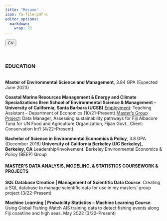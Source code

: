 ```yaml
---
title: "Resume"
icon: fa-file-pdf-o
editor_options: 
  markdown: 
    wrap: 72
---
```


<html>

<body>

<button onclick="Open()">CV</button>

```{=html}
<script>
        function Open() {
            window.open("Mathlouthi_Narjes_Resume.pdf", "_blank");
        }
    </script>
```

<br>

<h3> EDUCATION </h3>

</br>
**Master of Environmental Science and Management**, 3.84 GPA (Expected
June 2023)

**Coastal Marine Resources Management & Energy and Climate Specializations
Bren School of Environmental Science & Management -- University of
California, Santa Barbara (UCSB)**
<u>Employment</u>: Teaching Assistant -- Department of Economics
(10/21--Present)
<u>Master's Group Project</u>: Data Manager, Assessing sustainability pathways
for Fiji Albacore Tuna for 
UN Food and Agriculture Organization, Fijian
Govt., 
Client: Conservation Int'l (4/22--Present)

**Bachelor of Science in Environmental Economics & Policy**, 3.8 GPA
(December 2016)
**University of California Berkeley (UC Berkeley), Berkeley, CA**
Leadership/Involvement: Berkeley Environmental Economics & Policy (BEEP)
Group

<h4>MASTER'S DATA ANALYSIS, MODELING, & STATISTICS COURSEWORK & PROJECTS</h4>

**SQL Database Creation \| Management of Scientific Data Course**:
Creating a SQL database to manage scientific data for use in my masters'
group project (3/22--Present)

**Machine Learning \| Probability Statistics -- Machine Learning
Course**: Using Global Fishing Watch AIS training data to detect fishing
events along Fiji coastline and high seas. May 2022 (3/22--Present)

</body>

</html>
